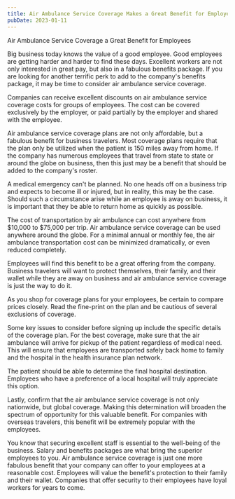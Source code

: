 ```yaml
---
title: Air Ambulance Service Coverage Makes a Great Benefit for Employees
pubDate: 2023-01-11
---
```


Air Ambulance Service Coverage a Great Benefit for Employees

Big business today knows the value of a good employee.  Good employees are getting harder and harder to find these days.  Excellent workers are not only interested in great pay, but also in a fabulous benefits package.  If you are looking for another terrific perk to add to the company's benefits package, it may be time to consider air ambulance service coverage.

Companies can receive excellent discounts on air ambulance service coverage costs for groups of employees.  The cost can be covered exclusively by the employer, or paid partially by the employer and shared with the employee.  

Air ambulance service coverage plans are not only affordable, but a fabulous benefit for business travelers.  Most coverage plans require that the plan only be utilized when the patient is 150 miles away from home.  If the company has numerous employees that travel from state to state or around the globe on business, then this just may be a benefit that should be added to the company's roster.

A medical emergency can't be planned.  No one heads off on a business trip and expects to become ill or injured, but in reality, this may be the case.  Should such a circumstance arise while an employee is away on business, it is important that they be able to return home as quickly as possible.

The cost of transportation by air ambulance can cost anywhere from $10,000 to $75,000 per trip.  Air ambulance service coverage can be used anywhere around the globe.  For a minimal annual or monthly fee, the air ambulance transportation cost can be minimized dramatically, or even reduced completely.

Employees will find this benefit to be a great offering from the company.  Business travelers will want to protect themselves, their family, and their wallet while they are away on business and air ambulance service coverage is just the way to do it.  

As you shop for coverage plans for your employees, be certain to compare prices closely.  Read the fine-print on the plan and be cautious of several exclusions of coverage.  

Some key issues to consider before signing up include the specific details of the coverage plan.  For the best coverage, make sure that the air ambulance will arrive for pickup of the patient regardless of medical need.  This will ensure that employees are transported safely back home to family and the hospital in the health insurance plan network.  

The patient should be able to determine the final hospital destination.  Employees who have a preference of a local hospital will truly appreciate this option.  

Lastly, confirm that the air ambulance service coverage is not only nationwide, but global coverage.  Making this determination will broaden the spectrum of opportunity for this valuable benefit.  For companies with overseas travelers, this benefit will be extremely popular with the employees.

You know that securing excellent staff is essential to the well-being of the business.  Salary and benefits packages are what bring the superior employees to you.  Air ambulance service coverage is just one more fabulous benefit that your company can offer to your employees at a reasonable cost.  Employees will value the benefit's protection to their family and their wallet.  Companies that offer security to their employees have loyal workers for years to come.